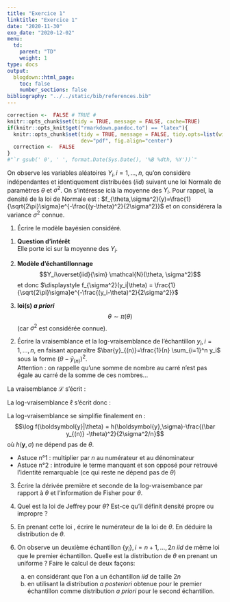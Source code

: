 ```yaml
---
title: "Exercice 1"
linktitle: "Exercice 1"
date: "2020-11-30"
exo_date: "2020-12-02"
menu:
  td:
    parent: "TD"
    weight: 1
type: docs
output:
  blogdown::html_page:
    toc: false
    number_sections: false
bibliography: "../../static/bib/references.bib"
---
```


```r
correction <-  FALSE # TRUE #
knitr::opts_chunk$set(tidy = TRUE, message = FALSE, cache=TRUE)
if(knitr::opts_knit$get("rmarkdown.pandoc.to") == "latex"){
  knitr::opts_chunk$set(tidy = TRUE, message = FALSE, tidy.opts=list(width.cutoff=45), 
                        dev="pdf", fig.align="center")
  correction <-  FALSE
}
#"`r gsub(' 0', ' ', format.Date(Sys.Date(), '%B %dth, %Y'))`"
```

On observe les variables aléatoires $Y_i, i=1,\ldots,n$, qu'on considère indépendantes et identiquement distribuées ($iid$) suivant une loi Normale de paramètres $\theta$ et $\sigma^2$. On s'intéresse icià la moyenne des $Y_i$.
Pour rappel, la densité de la loi de Normale est : $f_{\theta,\sigma^2}(y)=\frac{1}{\sqrt{2\pi}\sigma}e^{-\frac{(y-\theta)^2}{2\sigma^2}}$ et on considérera la variance $\sigma^2$ connue.

 1. Écrire le modèle bayésien considéré.
	
:::Correction

 1. **Question d'intérêt**  
 Elle porte ici sur la moyenne des $Y_i$.
 
 2. **Modèle d'échantillonnage**
 $$Y_i\overset{iid}{\sim} \mathcal{N}(\theta, \sigma^2)$$
 et donc $\displaystyle f_{\sigma^2}(y_i|\theta) = \frac{1}{\sqrt{2\pi}\sigma}e^{-\frac{(y_i-\theta)^2}{2\sigma^2}}$
 
 3. **loi(s) *a priori***
 $$\theta\sim\pi(\theta)$$
 (car $\sigma^2$ est considérée connue).

:::


 2. Écrire la vraisemblance et la log-vraisemblance de l'échantillon $y_i, i=1,\ldots,n$, en faisant apparaître $\bar{y}_{(n)}=\frac{1}{n} \sum_{i=1}^n y_i$ sous la forme $\left(\theta-\bar{y}_{(n)}\right)^2$.  
Attention : on rappelle qu'une somme de nombre au carré n'est pas égale au carré de la somme de ces nombres...
 
:::Correction
La vraisemblance $\mathcal{L}$ s'écrit :
\begin{align*}
\mathcal{L}(y_1,\dots,y_n|\theta) =  f(\boldsymbol{y}|\theta) & = \prod_{i=1}^n f_{\sigma^2}(y_i|\theta)\\
 & = \prod_{i=1}^n \frac{1}{\sqrt{2\pi}\sigma}e^{-\frac{(y_i-\theta)^2}{2\sigma^2}}\\
 & = \left(\frac{1}{\sqrt{2\pi}\sigma}\right)^n e^{-\frac{1}{2\sigma^2}\sum_{i=1}^n(y_i-\theta)^2}
\end{align*}

La log-vraisemblance $\ell$ s'écrit donc :
\begin{align*}
  \ell(y_1,\dots,y_n|\theta) = \log f(\boldsymbol{y}|\theta) & = n\left(\frac{1}{\sqrt{2\pi}\sigma}\right) -\frac{1}{2\sigma^2}\sum_{i=1}^n(y_i-\theta)^2\\
  & = n\log\left(\frac{1}{\sqrt{2\pi}\sigma}\right) - \frac{1}{2\sigma^2}\sum_{i=1}^n y_i^2  + 2\frac{1}{2\sigma^2}\theta\sum_{i=1}^ny_i^2 - n\frac{1}{2\sigma^2} \theta^2\\
  & = n\log\left(\frac{1}{\sqrt{2\pi}\sigma}\right) - \frac{1}{2\sigma^2}\sum_{i=1}^n y_i^2  + 2\frac{n}{2\sigma^2}\theta\bar{y}_{(n)} - \frac{n}{2\sigma^2} \theta^2 \\
  & \phantom{ = }+ \frac{n}{2\sigma^2}\bar{y}_{(n)}^2  - \frac{n}{2\sigma^2}\bar{y}_{(n)}^2\\
  & = n\log\left(\frac{1}{\sqrt{2\pi}\sigma}\right) - \frac{1}{2\sigma^2}\sum_{i=1}^n y_i^2 + \frac{n}{2\sigma^2}\bar{y}_{(n)}^2 - \frac{n}{2\sigma^2}(\bar{y}_{(n)} - \theta)^2
\end{align*}


La log-vraisemblance se simplifie finalement en :
$$\log f(\boldsymbol{y}|\theta) = h(\boldsymbol{y},\sigma)-\frac{(\bar y_{(n)} -\theta)^2}{2\sigma^2/n}$$
où $h(\boldsymbol{y},\sigma)$ ne dépend pas de $\theta$. 

 - Astuce n°1 : multiplier par $n$ au numérateur et au dénominateur
 - Astuce n°2 : introduire le terme manquant et son opposé pour retrouvé l'identité remarquable (ce qui reste ne dépend pas de $\theta$)

:::

 3. Écrire la dérivée première et seconde de la log-vraisembance par rapport à $\theta$ et l'information de Fisher pour $\theta$.

 4. Quel est la loi \textit{a priori} de Jeffrey pour $\theta$? Est-ce qu'il définit densité propre ou impropre ?

 5. En prenant cette loi \textit{a priori}, écrire le numérateur de la loi \textit{a posteriori} de $\theta$.  En déduire la distribution \textit{a posteriori} de $\theta$.

 6. On observe un deuxième échantillon $\{y_i\}, i=n+1,\ldots,2n$ $iid$ de même loi que le premier échantillon. Quelle est la distribution \textit{a posteriori} de $\theta$ en prenant un \textit{a priori} uniforme ? Faire le calcul de deux façons:
    a. en considérant que l'on a un échantillon $iid$ de taille $2n$
    b. en utilisant la distribution *a posteriori* obtenue pour le premier échantillon comme distribution *a priori* pour le second échantillon.
